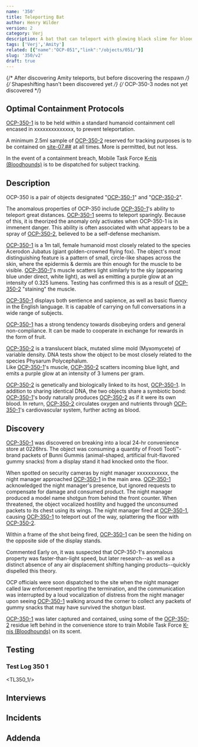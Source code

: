 ```yaml
---
name: '350'
title: Teleporting Bat
author: Henry Wilder
version: 2
category: Verj
description: A bat that can teleport with glowing black slime for blood.
tags: ['Verj','Amity']
related: [{"name":"OCP-051","link":"/objects/051/"}]
slug: '350/v2'
draft: true
---
```


{/* After discovering Amity teleports, but before discovering the respawn */}
{/* Shapeshifting hasn't been discovered yet */}
{/* OCP-350-3 nodes not yet discovered */}

## Optimal Containment Protocols
[OCP-350-1](ocp/350-1) is to be held within a standard humanoid containment cell encased in <Redacted>xxxxxxxxxxxxxx</Redacted>, to prevent teleportation.

A minimum 2.5ml sample of [OCP-350-2](ocp/350-2) reserved for tracking purposes is to be contained on [site-07.<Redacted>##</Redacted>](site/07) at all times.
More is permitted, but not less.

In the event of a containment breach, Mobile Task Force [K-nis (Bloodhounds)](mtf/k-nis) is to be dispatched for subject tracking.

## Description
OCP-350 is a pair of objects designated "[OCP-350-1](ocp/350-1)" and "[OCP-350-2](ocp/350-2)".

The anomalous properties of OCP-350 include [OCP-350-1](ocp/350-1)'s ability to teleport great distances.
[OCP-350-1](ocp/350-1) seems to teleport sparingly.
Because of this, it is theorized the anomaly only activates when OCP-350-1 is in immenent danger.
This ability is often associated with what appears to be a spray of [OCP-350-2](ocp/350-2), believed to be a self-defense mechanism.

[OCP-350-1](ocp/350-1) is a 1m tall, female humanoid most closely related to the species Acerodon Jubatus (giant golden-crowned flying fox).
The object's most distinguishing feature is a pattern of small, circle-like shapes across the skin, where the epidermis & dermis are thin enough
for the muscle to be visible. [OCP-350-1](ocp/350-1)'s muscle scatters light similarly to the sky (appearing blue under direct, white light),
as well as emitting a purple glow at an intensity of 0.325 lumens. Testing has confirmed this is as a result of [OCP-350-2](ocp/350-2) "staining" the muscle.

[OCP-350-1](ocp/350-1) displays both sentience and sapience, as well as basic fluency in the English language.
It is capable of carrying on full conversations in a wide range of subjects.

[OCP-350-1](ocp/350-1) has a strong tendency towards disobeying orders and general non-compliance.
It can be made to cooperate in exchange for rewards in the form of fruit.

[OCP-350-2](ocp/350-2) is a translucent black, mutated slime mold (Myxomycete) of variable density.
DNA tests show the object to be most closely related to the species Physarum Polycephalum.\
Like [OCP-350-1](ocp/350-1)'s muscle, [OCP-350-2](ocp/350-2) scatters incoming blue light, and emits a purple glow at an intensity of 3 lumens per gram.

[OCP-350-2](ocp/350-2) is genetically and biologically linked to its host, [OCP-350-1](ocp/350-1).
In addition to sharing identical DNA, the two objects share a symbiotic bond: [OCP-350-1](ocp/350-1)'s body naturally produces [OCP-350-2](ocp/350-2) as if it were its own blood.
In return, [OCP-350-2](ocp/350-2) circulates oxygen and nutrients through [OCP-350-1](ocp/350-1)'s cardiovascular system, further acting as blood.

## Discovery
[OCP-350-1](ocp/350-1) was discovered on <RedactedDate/> breaking into a local 24-hr convenience store at <Blurred>0226</Blurred>hrs.
The object was consuming a quantity of <Blurred>Frooti Tooti&trade;</Blurred>-brand packets of <Blurred>Bunni Gummis</Blurred>
(animal-shaped, artificial fruit-flavored gummy snacks) from a display stand it had knocked onto the floor.

When spotted on security cameras by night manager <Redacted>xxxxxxxxxxx</Redacted>, the night manager approached [OCP-350-1](ocp/350-1) in the main area.
[OCP-350-1](ocp/350-1) acknowledged the night manager's presence, but ignored requests to compensate for damage and consumed product.
The night manager produced a <Redacted>model name</Redacted> shotgun from behind the front counter. When threatened,
the object vocalized hostility and hugged the unconsumed packets to its chest using its wings.
The night manager fired at [OCP-350-1](ocp/350-1), causing [OCP-350-1](ocp/350-1) to teleport out of the way, splattering the floor with [OCP-350-2](ocp/350-2).

Within a frame of the shot being fired, [OCP-350-1](ocp/350-1) can be seen the hiding on the opposite side of the display stands.

<Comment>
    <CommentHeading user="drLastname">Commented</CommentHeading>
    Early on, it was suspected that OCP-350-1's anomalous property was faster-than-light speed, but later research--as well as a distinct
    absence of any air displacement shifting hanging products--quickly dispelled this theory.
</Comment>

OCP officials were soon dispatched to the site when the night manager called law enforcement reporting the termination,
and the communication was interrupted by a loud vocalization of distress from the night manager upon seeing [OCP-350-1](ocp/350-1)
walking around the corner to collect any packets of gummy snacks that may have survived the shotgun blast.

[OCP-350-1](ocp/350-1) was later captured and contained, using some of the [OCP-350-2](ocp/350-2) residue left behind in the convenience store to train
Mobile Task Force [K-nis (Bloodhounds)](mtf/k-nis) on its scent.

## Testing
### Test Log 350 1
<TL350_1/>

## Interviews

## Incidents

## Addenda

